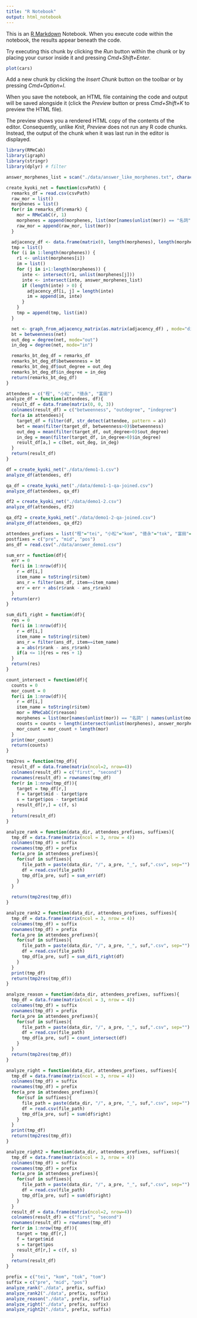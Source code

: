 ```yaml
---
title: "R Notebook"
output: html_notebook
---
```


This is an [R Markdown](http://rmarkdown.rstudio.com) Notebook. When you execute code within the notebook, the results appear beneath the code. 

Try executing this chunk by clicking the *Run* button within the chunk or by placing your cursor inside it and pressing *Cmd+Shift+Enter*. 

```r
plot(cars)
```

Add a new chunk by clicking the *Insert Chunk* button on the toolbar or by pressing *Cmd+Option+I*.

When you save the notebook, an HTML file containing the code and output will be saved alongside it (click the *Preview* button or press *Cmd+Shift+K* to preview the HTML file). 

The preview shows you a rendered HTML copy of the contents of the editor. Consequently, unlike *Knit*, *Preview* does not run any R code chunks. Instead, the output of the chunk when it was last run in the editor is displayed.
```r
library(RMeCab)
library(igraph)
library(stringr)
library(dplyr) # filter
```

```r
answer_morphenes_list = scan("./data/answer_like_morphenes.txt", character(), quote = "")

create_kyoki_net = function(csvPath) {
  remarks_df = read.csv(csvPath)
  raw_mor = list()
  morphenes = list()
  for(r in remarks_df$remark) {
    mor = RMeCabC(r, 1)
    morphenes = append(morphenes, list(mor[names(unlist(mor)) == "名詞" | names(unlist(mor)) == "動詞" | names(unlist(mor)) == "形容詞"])) 
    raw_mor = append(raw_mor, list(mor))
  }

  adjacency_df <- data.frame(matrix(0, length(morphenes), length(morphenes)))
  tmp = list()
  for (i in 1:length(morphenes)) {
    r1 <- unlist(morphenes[i]) 
    im = list()
    for (j in i+1:length(morphenes)) {
      inte <- intersect(r1, unlist(morphenes[j]))
      inte <- intersect(inte, answer_morphenes_list)
      if (length(inte) > 0) {
        adjacency_df[i, j] = length(inte)
        im = append(im, inte)
      }
    }
    tmp = append(tmp, list(im))
  }

  net <- graph_from_adjacency_matrix(as.matrix(adjacency_df) , mode="directed")
  bt = betweenness(net)
  out_deg = degree(net, mode="out")
  in_deg = degree(net, mode="in")

  remarks_bt_deg_df = remarks_df
  remarks_bt_deg_df$betweenness = bt
  remarks_bt_deg_df$out_degree = out_deg
  remarks_bt_deg_df$in_degree = in_deg
  return(remarks_bt_deg_df)
}
```

```r
attendees = c("程", "小松", "徳永", "富田")
analyze_df = function(attendees, df){
  result_df = data.frame(matrix(0, 0, 3))
  colnames(result_df) = c("betweenness", "outdegree", "indegree")
  for(a in attendees){
    target_df = filter(df, str_detect(attendee, pattern = a))
    bet = mean(filter(target_df, betweenness>0)$betweenness)
    out_deg = mean(filter(target_df, out_degree>0)$out_degree)
    in_deg = mean(filter(target_df, in_degree>0)$in_degree)
    result_df[a,] = c(bet, out_deg, in_deg)
  }
  return(result_df)
}
```

```r
df = create_kyoki_net("./data/demo1-1.csv")
analyze_df(attendees, df)

qa_df = create_kyoki_net("./data/demo1-1-qa-joined.csv")
analyze_df(attendees, qa_df)

df2 = create_kyoki_net("./data/demo1-2.csv")
analyze_df(attendees, df2)

qa_df2 = create_kyoki_net("./data/demo1-2-qa-joined.csv")
analyze_df(attendees, qa_df2)
```

```r
attendees_prefixes = list("程"="tei", "小松"="kom", "徳永"="tok", "富田"="tom")
postfixes = c("pre", "mid", "pos")
ans_df = read.csv("./data/answer_demo1.csv")
```

```r
sum_err = function(df){ 
  err = 0
  for(i in 1:nrow(df)){
    r = df[i,]
    item_name = toString(r$item)
    ans_r = filter(ans_df, item==item_name)
    err = err + abs(r$rank - ans_r$rank)
  }
  return(err)
}
```

```r
sum_dif1_right = function(df){
  res = 0
  for(i in 1:nrow(df)){
    r = df[i,]
    item_name = toString(r$item)
    ans_r = filter(ans_df, item==item_name)
    a = abs(r$rank - ans_r$rank)
    if(a <= 1){res = res + 1}
  }
  return(res)
}
```


```r
count_intersect = function(df){
  counts = 0
  mor_count = 0
  for(i in 1:nrow(df)){
    r = df[i,]
    item_name = toString(r$item)
    mor = RMeCabC(r$reason)
    morphenes = list(mor[names(unlist(mor)) == "名詞" | names(unlist(mor)) == "動詞" | names(unlist(mor)) == "形容詞"])
    counts = counts + length(intersect(unlist(morphenes), answer_morphenes_list))
    mor_count = mor_count + length(mor)
  }
  print(mor_count)
  return(counts)
}
```


```r
tmp2res = function(tmp_df){
  result_df = data.frame(matrix(ncol=2, nrow=4))
  colnames(result_df) = c("first", "second")
  rownames(result_df) = rownames(tmp_df)
  for(r in 1:nrow(tmp_df)){
    target = tmp_df[r,]
    f = target$mid - target$pre
    s = target$pos - target$mid
    result_df[r,] = c(f, s)
  }
  return(result_df)
}
```


```r
analyze_rank = function(data_dir, attendees_prefixes, suffixes){
  tmp_df = data.frame(matrix(ncol = 3, nrow = 4))
  colnames(tmp_df) = suffix
  rownames(tmp_df) = prefix
  for(a_pre in attendees_prefixes){
    for(suf in suffixes){
      file_path = paste(data_dir, "/", a_pre, "_", suf,".csv", sep="")
      df = read.csv(file_path)
      tmp_df[a_pre, suf] = sum_err(df)
    }
  }

  return(tmp2res(tmp_df))
}
```

```r
analyze_rank2 = function(data_dir, attendees_prefixes, suffixes){
  tmp_df = data.frame(matrix(ncol = 3, nrow = 4))
  colnames(tmp_df) = suffix
  rownames(tmp_df) = prefix
  for(a_pre in attendees_prefixes){
    for(suf in suffixes){
      file_path = paste(data_dir, "/", a_pre, "_", suf,".csv", sep="")
      df = read.csv(file_path)
      tmp_df[a_pre, suf] = sum_dif1_right(df)
    }
  }
  print(tmp_df)
  return(tmp2res(tmp_df))
}
```


```r
analyze_reason = function(data_dir, attendees_prefixes, suffixes){
  tmp_df = data.frame(matrix(ncol = 3, nrow = 4))
  colnames(tmp_df) = suffix
  rownames(tmp_df) = prefix
  for(a_pre in attendees_prefixes){
    for(suf in suffixes){
      file_path = paste(data_dir, "/", a_pre, "_", suf,".csv", sep="")
      df = read.csv(file_path)
      tmp_df[a_pre, suf] = count_intersect(df)
    }
  }
  return(tmp2res(tmp_df))
}
```


```r
analyze_right = function(data_dir, attendees_prefixes, suffixes){
  tmp_df = data.frame(matrix(ncol = 3, nrow = 4))
  colnames(tmp_df) = suffix
  rownames(tmp_df) = prefix
  for(a_pre in attendees_prefixes){
    for(suf in suffixes){
      file_path = paste(data_dir, "/", a_pre, "_", suf,".csv", sep="")
      df = read.csv(file_path)
      tmp_df[a_pre, suf] = sum(df$right)
    }
  }
  print(tmp_df)
  return(tmp2res(tmp_df))
}
```

```r
analyze_right2 = function(data_dir, attendees_prefixes, suffixes){
  tmp_df = data.frame(matrix(ncol = 3, nrow = 4))
  colnames(tmp_df) = suffix
  rownames(tmp_df) = prefix
  for(a_pre in attendees_prefixes){
    for(suf in suffixes){
      file_path = paste(data_dir, "/", a_pre, "_", suf,".csv", sep="")
      df = read.csv(file_path)
      tmp_df[a_pre, suf] = sum(df$right)
    }
  }
  result_df = data.frame(matrix(ncol=2, nrow=4))
  colnames(result_df) = c("first", "second")
  rownames(result_df) = rownames(tmp_df)
  for(r in 1:nrow(tmp_df)){
    target = tmp_df[r,]
    f = target$mid
    s = target$pos
    result_df[r,] = c(f, s)
  }
  return(result_df)
}
```


```r
prefix = c("tei", "kom", "tok", "tom")
suffix = c("pre", "mid", "pos")
analyze_rank("./data", prefix, suffix)
analyze_rank2("./data", prefix, suffix)
analyze_reason("./data", prefix, suffix)
analyze_right("./data", prefix, suffix)
analyze_right2("./data", prefix, suffix)
```

